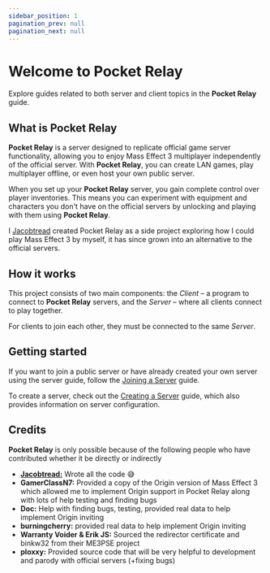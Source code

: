 ```yaml
---
sidebar_position: 1
pagination_prev: null
pagination_next: null
---
```


# Welcome to Pocket Relay

Explore guides related to both server and client topics in the **Pocket Relay** guide.

## What is Pocket Relay

**Pocket Relay** is a server designed to replicate official game server functionality, allowing you to enjoy 
Mass Effect 3 multiplayer independently of the official server. With **Pocket Relay**, you can create LAN games, 
play multiplayer offline, or even host your own public server.

When you set up your **Pocket Relay** server, you gain complete control over player inventories. This means you can 
experiment with equipment and characters you don't have on the official servers by unlocking and playing with them using **Pocket Relay**.

I [Jacobtread](https://jacobtread.com) created Pocket Relay as a side project exploring how I could play Mass Effect 3 by myself, it has since
grown into an alternative to the official servers.

## How it works

This project consists of two main components: the _Client_ – a program to connect to **Pocket Relay** servers, and 
the _Server_ – where all clients connect to play together.

For clients to join each other, they must be connected to the same _Server_.

## Getting started

If you want to join a public server or have already created your own server using the server guide, follow the [Joining a Server](./client/1-joining.mdx) guide.

To create a server, check out the [Creating a Server](./server/1-creating.md) guide, which also provides information on server configuration.


## Credits

**Pocket Relay** is only possible because of the following people who have contributed whether it be directly or indirectly

- **[Jacobtread:](https://jacobtread.com)** Wrote all the code 😅
- **GamerClassN7:** Provided a copy of the Origin version of Mass Effect 3 which allowed me to implement Origin support in Pocket Relay along with lots of help testing and finding bugs
- **Doc:** Help with finding bugs, testing, provided real data to help implement Origin inviting
- **burningcherry:** provided real data to help implement Origin inviting
- **Warranty Voider & Erik JS:** Sourced the redirector certificate and binkw32 from their ME3PSE project
- **ploxxy:** Provided source code that will be very helpful to development and parody with official servers (+fixing bugs)